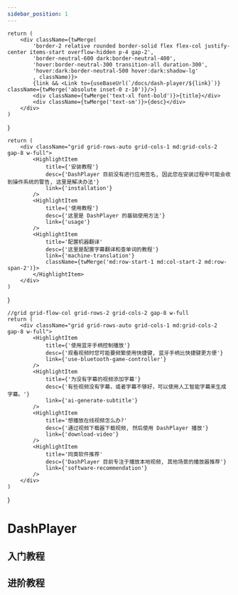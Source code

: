 ```yaml
---
sidebar_position: 1
---
```


    return (
        <div className={twMerge(
            'border-2 relative rounded border-solid flex flex-col justify-center items-start overflow-hidden p-4 gap-2',
            'border-neutral-600 dark:border-neutral-400',
            'hover:border-neutral-300 transition-all duration-300',
            'hover:dark:border-neutral-500 hover:dark:shadow-lg'
            , className)}>
            {link && <Link to={useBaseUrl(`/docs/dash-player/${link}`)} className={twMerge('absolute inset-0 z-10')}/>}
            <div className={twMerge('text-xl font-bold')}>{title}</div>
            <div className={twMerge('text-sm')}>{desc}</div>
        </div>
    )
}

    return (
        <div className="grid grid-rows-auto grid-cols-1 md:grid-cols-2 gap-8 w-full">
            <HighlightItem
                title={'安装教程'}
                desc={'DashPlayer 目前没有进行应用签名, 因此您在安装过程中可能会收到操作系统的警告, 这里是解决办法'}
                link={'installation'}
            />
            <HighlightItem
                title={'使用教程'}
                desc={'这里是 DashPlayer 的基础使用方法'}
                link={'usage'}
            />
            <HighlightItem
                title='配置机器翻译'
                desc={'这里是配置字幕翻译和查单词的教程'}
                link={'machine-translation'}
                className={twMerge('md:row-start-1 md:col-start-2 md:row-span-2')}>
            </HighlightItem>
        </div>
    )
}

    //grid grid-flow-col grid-rows-2 grid-cols-2 gap-8 w-full
    return (
        <div className="grid grid-rows-auto grid-cols-1 md:grid-cols-2 gap-8 w-full">
            <HighlightItem
                title={'使用蓝牙手柄控制播放'}
                desc={'观看视频时您可能要频繁使用快捷键, 蓝牙手柄比快捷键更方便'}
                link={'use-bluetooth-game-controller'}
            />
            <HighlightItem
                title={'为没有字幕的视频添加字幕'}
                desc={'有些视频没有字幕，或者字幕不够好，可以使用人工智能字幕来生成字幕。'}
                link={'ai-generate-subtitle'}
            />
            <HighlightItem
                title='想播放在线视频怎么办?'
                desc={'通过视频下载器下载视频, 然后使用 DashPlayer 播放'}
                link={'download-video'}
            />
            <HighlightItem
                title='同类软件推荐'
                desc={'DashPlayer 目前专注于播放本地视频, 其他场景的播放器推荐'}
                link={'software-recommendation'}
            />
        </div>
    )
}

# DashPlayer

## 入门教程

<BaseSkills/>

## 进阶教程

<AdvanceSkills/>
